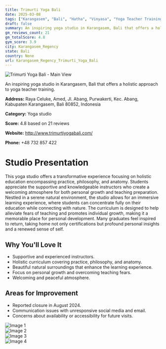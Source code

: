 ```yaml
---
title: Trimurti Yoga Bali
date: 2025-03-08
tags: ["Karangasem", "Bali", "Hatha", "Vinyasa", "Yoga Teacher Training", "peaceful atmosphere", "holistic approach", "Karangasem Regency"]  
draft: false
summary: An inspiring yoga studio in Karangasem, Bali that offers a holistic approach to yoga teacher training.
gm_reviews_count: 21
gm_totalScore: 4.8
gym_score: 3.9
city: Karangasem_Regency
state: Bali
country: None
url: Karangasem_Regency_Trimurti_Yoga_Bali
---
```


<div className="aspect-[16/9] relative my-8">
  <img 
    src="https://lh5.googleusercontent.com/p/AF1QipMW8wk5lNMvdHPyJG-RkQjreTaxreX88HGUmwCH=w1920-h1080-k-no"
    alt="Trimurti Yoga Bali - Main View"
    className="object-cover absolute inset-0 w-full h-full rounded-lg"
  />
</div>

An inspiring yoga studio in Karangasem, Bali that offers a holistic approach to yoga teacher training.

**Address:** Raya Celuke, Amed, Jl. Abang, Purwakerti, Kec. Abang, Kabupaten Karangasem, Bali 80852, Indonesia

**Category:** Yoga studio

**Score:** 4.8 based on 21 reviews

**Website:** http://www.trimurtiyogabali.com/

**Phone:** +48 732 857 422

# Studio Presentation

This yoga studio offers a transformative experience focusing on holistic education encompassing practice, philosophy, and anatomy. Students appreciate the supportive and knowledgeable instructors who create a welcoming atmosphere for both personal growth and teaching preparation. Nestled in a serene natural environment, the studio allows for an immersive learning experience, where students can concentrate fully on their education while connecting with nature. The curriculum is designed to help alleviate fears of teaching and promotes individual growth, making it a memorable place for personal development. Many graduates feel inspired to return, taking home not only certifications but profound personal insights and a renewed sense of self.


## Why You'll Love It

- Supportive and experienced instructors.
- Holistic curriculum covering practice, philosophy, and anatomy.
- Beautiful natural surroundings that enhance the learning experience.
- Focus on personal growth and overcoming teaching fears.
- Welcoming and peaceful atmosphere.

## Areas for Improvement

- Reported closure in August 2024.
- Communication issues with unresponsive social media and email.
- Concerns about availability or accessibility for future visits.

<div className="grid grid-cols-1 xl:grid-cols-2 gap-4 my-8">
<div className="aspect-[4/3] relative"><img src="https://lh3.googleusercontent.com/p/AF1QipMO52C3Dl_4m1guOzftvZQma_BQ96zKJ0_bQLAr=w1920-h1080-k-no" alt="Image 1" className="object-cover absolute inset-0 w-full h-full rounded-lg" /></div>
<div className="aspect-[4/3] relative"><img src="https://lh5.googleusercontent.com/p/AF1QipM1NzZFAFcyGBPelbmuAWyZJThlOLwf9BdwzT0Y=w1920-h1080-k-no" alt="Image 2" className="object-cover absolute inset-0 w-full h-full rounded-lg" /></div>
<div className="aspect-[4/3] relative"><img src="https://lh5.googleusercontent.com/p/AF1QipNzHInWmbI15qjjp0XdsKZLRIzBgn6BOxzgRmRK=w1920-h1080-k-no" alt="Image 3" className="object-cover absolute inset-0 w-full h-full rounded-lg" /></div>
<div className="aspect-[4/3] relative"><img src="https://lh5.googleusercontent.com/p/AF1QipOCsnV82miQUfnIfkorF2mIocZ5Pz59k3RwKj9U=w1920-h1080-k-no" alt="Image 4" className="object-cover absolute inset-0 w-full h-full rounded-lg" /></div>
</div>